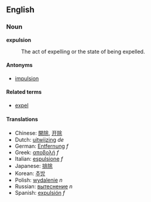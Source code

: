 ==English==
===Noun===
'''expulsion'''
: The act of expelling or the state of being expelled.

====Antonyms====
*[[impulsion]]

====Related terms====
*[[expel]]

====Translations====
*Chinese: [[開除]], [[开除]]
*Dutch: [[uitwijzing]] ''de''
*German: [[Entfernung]] ''f''
*Greek: [[αποβολή]] ''f''
*Italian: [[espulsione]] ''f''
*Japanese: [[排除]]
*Korean: [[추방]]
*Polish: [[wydalenie]] ''n''
*Russian: [[вытеснение]] ''n''
*Spanish: [[expulsión]] ''f''